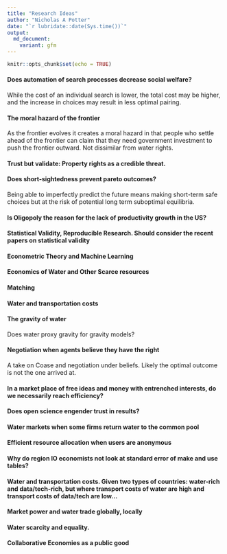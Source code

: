 ```yaml
---
title: "Research Ideas"
author: "Nicholas A Potter"
date: "`r lubridate::date(Sys.time())`"
output:
  md_document:
    variant: gfm
---
```


```r
knitr::opts_chunk$set(echo = TRUE)
```

#### Does automation of search processes decrease social welfare?
While the cost of an individual search is lower, the total cost may be higher, and the increase in choices may result in less optimal pairing.

#### The moral hazard of the frontier
As the frontier evolves it creates a moral hazard in that people who settle ahead of the frontier can claim that they need government investment to push the frontier outward. Not dissimilar from water rights.

#### Trust but validate: Property rights as a credible threat.

#### Does short-sightedness prevent pareto outcomes?
Being able to imperfectly predict the future means making short-term safe choices but at the risk of potential long term suboptimal equilibria.

#### Is Oligopoly the reason for the lack of productivity growth in the US?

#### Statistical Validity, Reproducible Research. Should consider the recent papers on statistical validity

#### Econometric Theory and Machine Learning

#### Economics of Water and Other Scarce resources

#### Matching

#### Water and transportation costs

#### The gravity of water
Does water proxy gravity for gravity models?

#### Negotiation when agents believe they have the right
A take on Coase and negotiation under beliefs. Likely the optimal outcome is not the one arrived at.

#### In a market place of free ideas and money with entrenched interests, do we necessarily reach efficiency?

#### Does open science engender trust in results?

#### Water markets when some firms return water to the common pool

#### Efficient resource allocation when users are anonymous

#### Why do region IO economists not look at standard error of make and use tables?

#### Water and transportation costs. Given two types of countries: water-rich and data/tech-rich, but where transport costs of water are high and transport costs of data/tech are low...

#### Market power and water trade globally, locally

#### Water scarcity and equality.

#### Collaborative Economies as a public good

